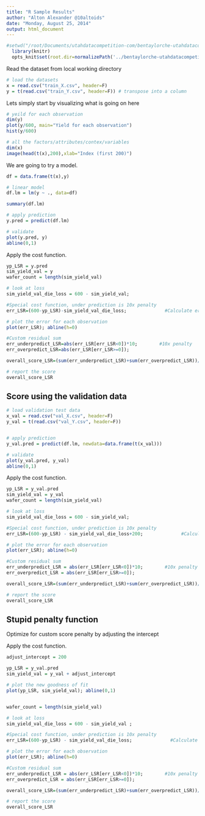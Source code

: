 ```yaml
---
title: "R Sample Results"
author: "Alton Alexander @10altoids"
date: "Monday, August 25, 2014"
output: html_document
---
```



```r
#setwd("/root/Documents/utahdatacompetition-com/bentaylorche-utahdatacompetition-6a72d3e97657/")
  library(knitr)
  opts_knit$set(root.dir=normalizePath('../bentaylorche-utahdatacompetition-6a72d3e97657/'))
```

Read the dataset from local working directory

```r
# load the datasets
x = read.csv("train_X.csv", header=F)
y = t(read.csv("train_Y.csv", header=F)) # transpose into a column

```

Lets simply start by visualizing what is going on here

```r

# yeild for each observation
dim(y)
plot(y/600, main="Yield for each observation")
hist(y/600)

# all the factors/attributes/contex/variables
dim(x)
image(head(t(x),200),xlab="Index (first 200)")
```





We are going to try a model.

```r
df = data.frame(t(x),y)

# linear model
df.lm = lm(y ~ ., data=df)

summary(df.lm)

# apply prediction
y.pred = predict(df.lm)

# validate
plot(y.pred, y)
abline(0,1)
```


Apply the cost function.

```r

yp_LSR = y.pred
sim_yield_val = y
wafer_count = length(sim_yield_val)

# look at loss
sim_yield_val_die_loss = 600 - sim_yield_val;

#Special cost function, under prediction is 10x penalty
err_LSR=(600-yp_LSR)-sim_yield_val_die_loss;              #Calculate errors

# plot the error for each observation
plot(err_LSR); abline(h=0)

#Custom residual sum
err_underpredict_LSR=abs(err_LSR[err_LSR<0])*10;        #10x penalty
err_overpredict_LSR=abs(err_LSR[err_LSR>=0]);

overall_score_LSR=(sum(err_underpredict_LSR)+sum(err_overpredict_LSR))/wafer_count

# report the score
overall_score_LSR
```




Score using the validation data
-------


```r

# load validation test data
x_val = read.csv("val_X.csv", header=F)
y_val = t(read.csv("val_Y.csv", header=F))


# apply prediction
y_val.pred = predict(df.lm, newdata=data.frame(t(x_val)))

# validate
plot(y_val.pred, y_val)
abline(0,1)
```


Apply the cost function.

```r

yp_LSR = y_val.pred
sim_yield_val = y_val
wafer_count = length(sim_yield_val)

# look at loss
sim_yield_val_die_loss = 600 - sim_yield_val;

#Special cost function, under prediction is 10x penalty
err_LSR=(600-yp_LSR) - sim_yield_val_die_loss+200;              #Calculate errors

# plot the error for each observation
plot(err_LSR); abline(h=0)

#Custom residual sum
err_underpredict_LSR = abs(err_LSR[err_LSR<0])*10;        #10x penalty
err_overpredict_LSR = abs(err_LSR[err_LSR>=0]);

overall_score_LSR=(sum(err_underpredict_LSR)+sum(err_overpredict_LSR))/wafer_count

# report the score
overall_score_LSR
```



Stupid penalty function
-----

Optimize for custom score penalty by adjusting the intercept


Apply the cost function.

```r
adjust_intercept = 200

yp_LSR = y_val.pred
sim_yield_val = y_val + adjust_intercept

# plot the new goodness of fit
plot(yp_LSR, sim_yield_val); abline(0,1)


wafer_count = length(sim_yield_val)

# look at loss
sim_yield_val_die_loss = 600 - sim_yield_val ;

#Special cost function, under prediction is 10x penalty
err_LSR=(600-yp_LSR) - sim_yield_val_die_loss;              #Calculate errors

# plot the error for each observation
plot(err_LSR); abline(h=0)

#Custom residual sum
err_underpredict_LSR = abs(err_LSR[err_LSR<0])*10;        #10x penalty
err_overpredict_LSR = abs(err_LSR[err_LSR>=0]);

overall_score_LSR=(sum(err_underpredict_LSR)+sum(err_overpredict_LSR))/wafer_count

# report the score
overall_score_LSR
```
